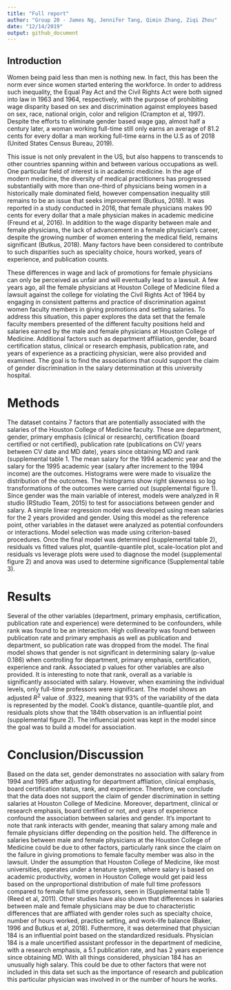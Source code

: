 ```yaml
---
title: "Full report"
author: "Group 20 - James Ng, Jennifer Tang, Qimin Zhang, Ziqi Zhou"
date: "12/14/2019"
output: github_document
---
```


## Introduction

Women being paid less than men is nothing new. In fact, this has been the norm ever since women started entering the workforce. In order to address such inequality, the Equal Pay Act and the Civil Rights Act were both signed into law in 1963 and 1964, respectively, with the purpose of prohibiting wage disparity based on sex and discrimination against employees based on sex, race, national origin, color and religion (Crampton et al, 1997). Despite the efforts to eliminate gender based wage gap, almost half a century later, a woman working full-time still only earns an average of 81.2 cents for every dollar a man working full-time earns in the U.S as of 2018 (United States Census Bureau, 2019). 

This issue is not only prevalent in the US, but also happens to transcends to other countries spanning within and between various occupations as well. One particular field of interest is in academic medicine. In the age of modern medicine, the diversity of medical practitioners has progressed substantially with more than one-third of physicians being women in a historically male dominated field, however compensation inequality still remains to be an issue that seeks improvement (Butkus, 2018). It was reported in a study conducted in 2016, that female physicians makes 90 cents for every dollar that a male physician makes in academic medicine (Freund et al, 2016). In addition to the wage disparity between male and female physicians, the lack of advancement in a female physician's career, despite the growing number of women entering the medical field, remains significant (Butkus, 2018). Many factors have been considered to contribute to such disparities such as speciality choice, hours worked, years of experience, and publication counts. 

These differences in wage and lack of promotions for female physicians can only be perceived as unfair and will eventually lead to a lawsuit. A few years ago, all the female physicians at Houston College of Medicine filed a lawsuit against the college for violating the Civil Rights Act of 1964 by engaging in consistent patterns and practice of discrimination against women faculty members in giving promotions and setting salaries. To address this situation, this paper explores the data set that the female faculty members presented of the different faculty positions held and salaries earned by the male and female physicians at Houston College of Medicine. Additional factors such as department affiliation, gender, board certification status, clinical or research emphasis, publication rate, and years of experience as a practicing physician, were also provided and examined. The goal is to find the associations that could support the claim of gender discrimination in the salary determination at this university hospital. 

# Methods

The dataset contains 7 factors that are potentially associated with the salaries of the Houston College of Medicine faculty. These are department, gender, primary emphasis (clinical or research), certification (board certified or not certified), publication rate (publications on CV/ years between CV date and MD date), years since obtaining MD and rank (supplemental table 1. The mean salary for the 1994 academic year and the salary for the 1995 academic year (salary after increment to the 1994 income) are the outcomes. Histograms were were made to visualize the distribution of the outcomes. The histograms show right skewness so log transformations of the outcomes were carried out (supplemental figure 1). Since gender was the main variable of interest, models were analyzed in R studio (RStudio Team, 2015) to test for associations between gender and salary.
  A simple linear regression model was developed using mean salaries for the 2 years provided and gender. Using this model as the reference point, other variables in the dataset were analyzed as potential confounders or interactions. Model selection was made using criterion-based procedures. Once the final model was determined (supplemental table 2), residuals vs fitted values plot, quantile-quantile plot, scale-location plot and residuals vs leverage plots were used to diagnose the model (supplemental figure 2) and anova was used to determine significance (Supplemental table 3).

# Results

Several of the other variables (department, primary emphasis, certification, publication rate and experience) were determined to be confounders, while rank was found to be an interaction. High collinearity was found between publication rate and primary emphasis as well as publication and department, so publication rate was dropped from the model. The final model shows that gender is not significant in determining salary (p-value 0.186) when controlling for department, primary emphasis, certification, experience and rank. Associated p values for other variables are also provided. It is interesting to note that rank, overall as a variable is significantly associated with salary. However, when examining the individual levels, only full-time professors were significant. The model shows an adjusted $R^2$ value of .9322, meaning that 93% of the variability of the data is represented by the model. Cook’s distance, quantile-quantile plot, and residuals plots show that the 184th observation is an influential point (supplemental figure 2). The influencial point was kept in the model since the goal was to build a model for association.

# Conclusion/Discussion 

Based on the data set, gender demonstrates no association with salary from 1994 and 1995 after adjusting for department affliation, clinical emphasis, board certification status, rank, and experience. Therefore, we conclude that the data does not support the claim of gender discrimination in setting salaries at Houston College of Medicine. Moreover, department, clinical or research emphasis, board certified or not, and years of experience confound the association between salaries and gender. It's important to note that rank interacts with gender, meaning that salary among male and female physicians differ depending on the position held. The difference in salaries between male and female physicians at the Houston College of Medicine could be due to other factors, particularly rank since the claim on the failure in giving promotions to female faculty member was also in the lawsuit. Under the assumption that Houston College of Medicine, like most universities, operates under a tenature system, where salary is based on academic productivity, women in Houston College would get paid less based on the unproportional distribution of male full time professors compared to female full time professors, seen in (Supplemental table 1) (Reed et al, 2011). Other studies have also shown that differences in salaries between male and female physicians may be due to characteristic differences that are affliated with gender roles such as specialty choice, number of hours worked, practice setting, and work-life balance (Baker, 1996 and Butkus et al, 2018). Futhermore, it was determined that physician 184 is an influential point based on the standardized residuals. Physician 184 is a male uncertified assistant professor in the department of medicine, with a research emphasis, a 5.1 publication rate, and has 2 years experience since obtaining MD. With all things considered, physician 184 has an unusually high salary. This could be due to other factors that were not included in this data set such as the importance of research and publication this particular physician was involved in or the number of hours he works.


